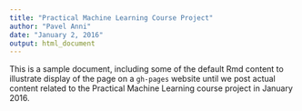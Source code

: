 ```yaml
---
title: "Practical Machine Learning Course Project"
author: "Pavel Anni"
date: "January 2, 2016"
output: html_document
---
```


This is a sample document, including some of the default Rmd content to illustrate display of the page on a `gh-pages` website until we post actual content related to the Practical Machine Learning course project in January 2016.


